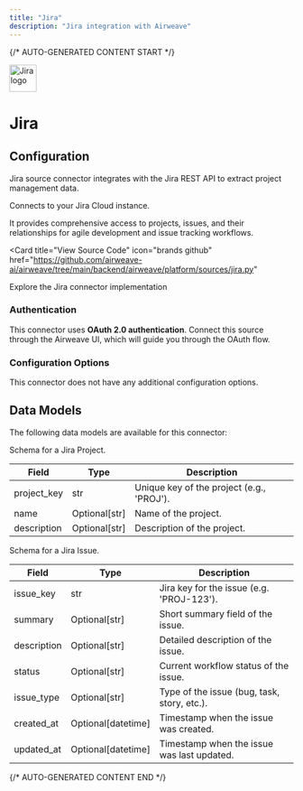 ```yaml
---
title: "Jira"
description: "Jira integration with Airweave"
---
```


{/* AUTO-GENERATED CONTENT START */}



<div className="connector-header" style={{ display: 'flex', alignItems: 'center', gap: '12px', marginBottom: '24px' }}>
  <img src="icon.svg" alt="Jira logo" width="48" height="48" className="connector-icon" />
  <h1 style={{ margin: 0 }}>Jira</h1>
</div>

## Configuration

Jira source connector integrates with the Jira REST API to extract project management data.

Connects to your Jira Cloud instance.

It provides comprehensive access to projects, issues, and their
relationships for agile development and issue tracking workflows.

<Card
  title="View Source Code"
  icon="brands github"
  href="https://github.com/airweave-ai/airweave/tree/main/backend/airweave/platform/sources/jira.py"
>
  Explore the Jira connector implementation
</Card>

### Authentication

This connector uses **OAuth 2.0 authentication**. Connect this source through the Airweave UI, which will guide you through the OAuth flow.

### Configuration Options

This connector does not have any additional configuration options.

## Data Models

The following data models are available for this connector:

<Accordion title="JiraProjectEntity">

Schema for a Jira Project.

| Field | Type | Description |
|-------|------|-------------|
| project_key | str | Unique key of the project (e.g., 'PROJ'). |
| name | Optional[str] | Name of the project. |
| description | Optional[str] | Description of the project. |

</Accordion>
<Accordion title="JiraIssueEntity">

Schema for a Jira Issue.

| Field | Type | Description |
|-------|------|-------------|
| issue_key | str | Jira key for the issue (e.g. 'PROJ-123'). |
| summary | Optional[str] | Short summary field of the issue. |
| description | Optional[str] | Detailed description of the issue. |
| status | Optional[str] | Current workflow status of the issue. |
| issue_type | Optional[str] | Type of the issue (bug, task, story, etc.). |
| created_at | Optional[datetime] | Timestamp when the issue was created. |
| updated_at | Optional[datetime] | Timestamp when the issue was last updated. |

</Accordion>




{/* AUTO-GENERATED CONTENT END */}
